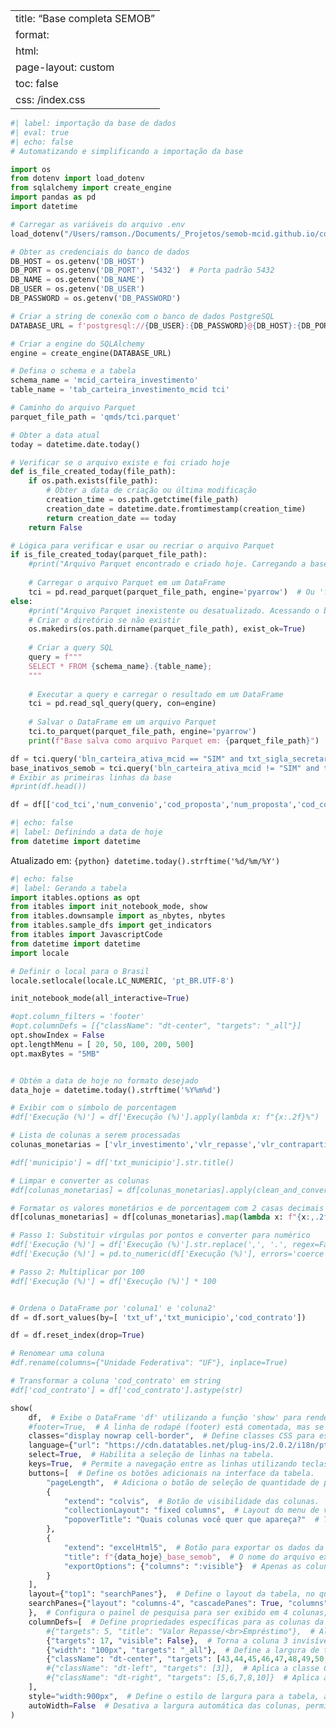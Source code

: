 
---
title: "Base completa SEMOB"
format:
    html:
        page-layout: custom
        toc: false
css: /index.css
---



```python
#| label: importação da base de dados
#| eval: true
#| echo: false
# Automatizando e simplificando a importação da base

import os
from dotenv import load_dotenv
from sqlalchemy import create_engine
import pandas as pd
import datetime

# Carregar as variáveis do arquivo .env
load_dotenv("/Users/ramson./Documents/_Projetos/semob-mcid.github.io/config.env")

# Obter as credenciais do banco de dados
DB_HOST = os.getenv('DB_HOST')
DB_PORT = os.getenv('DB_PORT', '5432')  # Porta padrão 5432
DB_NAME = os.getenv('DB_NAME')
DB_USER = os.getenv('DB_USER')
DB_PASSWORD = os.getenv('DB_PASSWORD')

# Criar a string de conexão com o banco de dados PostgreSQL
DATABASE_URL = f'postgresql://{DB_USER}:{DB_PASSWORD}@{DB_HOST}:{DB_PORT}/{DB_NAME}'

# Criar a engine do SQLAlchemy
engine = create_engine(DATABASE_URL)

# Defina o schema e a tabela
schema_name = 'mcid_carteira_investimento'
table_name = 'tab_carteira_investimento_mcid tci'

# Caminho do arquivo Parquet
parquet_file_path = 'qmds/tci.parquet'

# Obter a data atual
today = datetime.date.today()

# Verificar se o arquivo existe e foi criado hoje
def is_file_created_today(file_path):
    if os.path.exists(file_path):
        # Obter a data de criação ou última modificação
        creation_time = os.path.getctime(file_path)
        creation_date = datetime.date.fromtimestamp(creation_time)
        return creation_date == today
    return False

# Lógica para verificar e usar ou recriar o arquivo Parquet
if is_file_created_today(parquet_file_path):
    #print("Arquivo Parquet encontrado e criado hoje. Carregando a base do arquivo.")
    
    # Carregar o arquivo Parquet em um DataFrame
    tci = pd.read_parquet(parquet_file_path, engine='pyarrow')  # Ou 'fastparquet'
else:
    #print("Arquivo Parquet inexistente ou desatualizado. Acessando o banco de dados.")
    # Criar o diretório se não existir
    os.makedirs(os.path.dirname(parquet_file_path), exist_ok=True)
    
    # Criar a query SQL
    query = f"""
    SELECT * FROM {schema_name}.{table_name};
    """
    
    # Executar a query e carregar o resultado em um DataFrame
    tci = pd.read_sql_query(query, con=engine)
    
    # Salvar o DataFrame em um arquivo Parquet
    tci.to_parquet(parquet_file_path, engine='pyarrow')
    print(f"Base salva como arquivo Parquet em: {parquet_file_path}")

df = tci.query('bln_carteira_ativa_mcid == "SIM" and txt_sigla_secretaria == "SEMOB"')
base_inativos_semob = tci.query('bln_carteira_ativa_mcid != "SIM" and txt_sigla_secretaria == "SEMOB"')
# Exibir as primeiras linhas da base
#print(df.head())

df = df[['cod_tci','num_convenio','cod_proposta','num_proposta','cod_contrato','bln_carga_legado_tci','cod_cipi_projeto_invest','cod_cipi_intervencao','id_governa','num_generico_contrato','txt_origem','txt_uf','txt_regiao','cod_ibge_6dig','cod_ibge_7dig','txt_municipio','txt_tipo_instrumento','dsc_objeto_instrumento','dsc_concedente','txt_sigla_secretaria','bln_pac','dsc_fase_pac','txt_tomador','cnpj_agente_financeiro','txt_agente_financeiro','num_ano_instrumento','dte_assinatura_contrato','dte_fim_contrato','dte_inicio_obra','dte_fim_obra','bln_carteira_mcid','bln_carteira_ativa_mcid','bln_carteira_andamento','dsc_situacao_contrato_mcid','dsc_situacao_objeto_mcid','txt_motivo_paralisacao_mcid','txt_principal_motivo_paralisacao','dsc_detalhamento_motivo_paralisacao','dsc_motivo_paralisacao','dte_paralisacao','dsc_fonte','txt_fonte','dsc_acao_governo','vlr_investimento','vlr_repasse','vlr_contrapartida','vlr_empenhado','vlr_desembolsado','vlr_desbloqueado','vlr_pago','vlr_a_empenhar','vlr_a_desembolsar','vlr_a_executar_financ','vlr_a_pagar','vlr_taxa_adm','prc_desembolsado','prc_execucao_financ','prc_execucao_fisica','txt_link','dte_carga','bln_emenda','num_emendas','qtd_emendas','qtd_uh','qtd_entregues','qtd_uh_distratadas','qtd_vigentes','dsc_situacao_atual','dte_atualizacao_situacao_atual','dsc_modalidade_aplicacao']]

```

```python
#| echo: false
#| label: Definindo a data de hoje
from datetime import datetime
```
:::{.callout-tip title="Data de atualização" collapse="false"}
Atualizado em: `{python} datetime.today().strftime('%d/%m/%Y')`
:::



::: content-block
```python
#| echo: false
#| label: Gerando a tabela
import itables.options as opt
from itables import init_notebook_mode, show
from itables.downsample import as_nbytes, nbytes
from itables.sample_dfs import get_indicators
from itables import JavascriptCode
from datetime import datetime
import locale

# Definir o local para o Brasil
locale.setlocale(locale.LC_NUMERIC, 'pt_BR.UTF-8')

init_notebook_mode(all_interactive=True)

#opt.column_filters = 'footer'
#opt.columnDefs = [{"className": "dt-center", "targets": "_all"}]
opt.showIndex = False
opt.lengthMenu = [ 20, 50, 100, 200, 500]
opt.maxBytes = "5MB"


# Obtém a data de hoje no formato desejado
data_hoje = datetime.today().strftime('%Y%m%d')

# Exibir com o símbolo de porcentagem
#df['Execução (%)'] = df['Execução (%)'].apply(lambda x: f"{x:.2f}%")

# Lista de colunas a serem processadas
colunas_monetarias = ['vlr_investimento','vlr_repasse','vlr_contrapartida','vlr_empenhado','vlr_desembolsado','vlr_desbloqueado','vlr_pago','vlr_a_empenhar','vlr_a_desembolsar','vlr_a_executar_financ','vlr_a_pagar','vlr_taxa_adm','prc_desembolsado','prc_execucao_financ','prc_execucao_fisica']

#df['municipio'] = df['txt_municipio'].str.title()

# Limpar e converter as colunas
#df[colunas_monetarias] = df[colunas_monetarias].apply(clean_and_convert)

# Formatar os valores monetários e de porcentagem com 2 casas decimais
df[colunas_monetarias] = df[colunas_monetarias].map(lambda x: f"{x:,.2f}" if pd.notnull(x) else "")

# Passo 1: Substituir vírgulas por pontos e converter para numérico
#df['Execução (%)'] = df['Execução (%)'].str.replace(',', '.', regex=False)
#df['Execução (%)'] = pd.to_numeric(df['Execução (%)'], errors='coerce')

# Passo 2: Multiplicar por 100
#df['Execução (%)'] = df['Execução (%)'] * 100


# Ordena o DataFrame por 'coluna1' e 'coluna2'
df = df.sort_values(by=[ 'txt_uf','txt_municipio','cod_contrato'])

df = df.reset_index(drop=True)

# Renomear uma coluna
#df.rename(columns={"Unidade Federativa": "UF"}, inplace=True)

# Transformar a coluna 'cod_contrato' em string
#df['cod_contrato'] = df['cod_contrato'].astype(str)

show(
    df,  # Exibe o DataFrame 'df' utilizando a função 'show' para renderização interativa na interface.
    #footer=True,  # A linha de rodapé (footer) está comentada, mas se fosse ativada, exibiria informações adicionais no rodapé da tabela.
    classes="display nowrap cell-border",  # Define classes CSS para estilização da tabela: 'display' para exibição padrão, 'nowrap' para evitar quebra de linha nas células e 'cell-border' para adicionar bordas nas células.
    language={"url": "https://cdn.datatables.net/plug-ins/2.0.2/i18n/pt-BR.json"},  # Define o idioma da tabela como português do Brasil, utilizando um arquivo de tradução hospedado online.
    select=True,  # Habilita a seleção de linhas na tabela.
    keys=True,  # Permite a navegação entre as linhas utilizando teclas de direção do teclado.
    buttons=[  # Define os botões adicionais na interface da tabela.
        "pageLength",  # Adiciona o botão de seleção de quantidade de páginas (número de registros exibidos por página).
        {
            "extend": "colvis",  # Botão de visibilidade das colunas.
            "collectionLayout": "fixed columns",  # Layout do menu de visibilidade das colunas será fixo (não se move).
            "popoverTitle": "Quais colunas você quer que apareça?"  # Título do popover que aparece quando o botão de visibilidade é acionado.
        },
        {
            "extend": "excelHtml5",  # Botão para exportar os dados da tabela para um arquivo Excel.
            "title": f"{data_hoje}_base_semob",  # O nome do arquivo exportado será composto pela data atual e o prefixo 'base_semob'.
            "exportOptions": {"columns": ":visible"}  # Apenas as colunas visíveis serão exportadas para o Excel.
        }
    ],
    layout={"top1": "searchPanes"},  # Define o layout da tabela, no qual a área de pesquisa ('searchPanes') será posicionada na parte superior.
    searchPanes={"layout": "columns-4", "cascadePanes": True, "columns": [ 11, 15, 16, 34]
    },  # Configura o painel de pesquisa para ser exibido em 4 colunas, permitindo que os filtros sejam aplicados de forma cascata nas colunas 1, 2, 4 e 9.
    columnDefs=[  # Define propriedades específicas para as colunas da tabela.
        #{"targets": 5, "title": "Valor Repasse/<br>Empréstimo"},  # Altera o título da coluna 5, com a adição de uma quebra de linha HTML no título.
        {"targets": 17, "visible": False},  # Torna a coluna 3 invisível.
        {"width": "100px", "targets": "_all"},  # Define a largura de todas as colunas como 100px.
        {"className": "dt-center", "targets": [43,44,45,46,47,48,49,50,51,52,53,54,55,56,57]},  # Aplica a classe CSS 'dt-center' para centralizar o conteúdo das colunas 0, 1, 2, 4 e 9.
        #{"className": "dt-left", "targets": [3]},  # Aplica a classe CSS 'dt-left' para alinhar à esquerda o conteúdo da coluna 3.
        #{"className": "dt-right", "targets": [5,6,7,8,10]}  # Aplica a classe CSS 'dt-right' para alinhar à direita o conteúdo das colunas 5, 6, 7, 8 e 10.
    ],
    style="width:900px",  # Define o estilo de largura para a tabela, ajustando a largura total para 900px.
    autoWidth=False  # Desativa a largura automática das colunas, permitindo que a largura de cada coluna seja definida manualmente.
)



```

:::